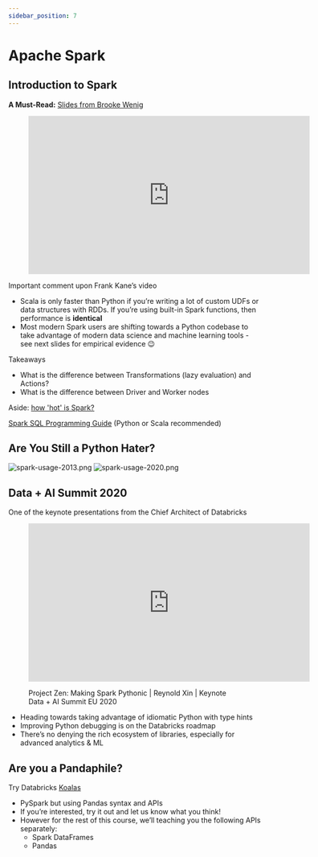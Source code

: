 ```yaml
---
sidebar_position: 7
---
```


# Apache Spark

## Introduction to Spark
**A Must-Read:** [Slides from Brooke Wenig](https://brookewenig.com/SparkOverview.html#/)

<div style={{textAlign: 'center'}}>

<figure class="video-container">
    <iframe width="560" height="315" src="https://www.youtube.com/embed/35Mjaa1YWTk" title="YouTube video player" frameborder="0" allow="accelerometer; autoplay; clipboard-write; encrypted-media; gyroscope; picture-in-picture" allowfullscreen></iframe>
</figure>

</div>

Important comment upon Frank Kane’s video
  * Scala is only faster than Python if you’re writing a lot of custom UDFs or data structures with RDDs.
  If you’re using built-in Spark functions, then performance is **identical**
  * Most modern Spark users are shifting towards a Python codebase to take advantage of modern data science and machine learning tools - see next slides for empirical evidence 😉

Takeaways
  * What is the difference between Transformations (lazy evaluation) and Actions?
  * What is the difference between Driver and Worker nodes


Aside: [how 'hot' is Spark?](https://venturebeat.com/2021/02/01/databricks-raises-1-billion-funding-round-at-28-billion-valuation/)


[Spark SQL Programming Guide](http://spark.apache.org/docs/3.1.1/sql-getting-started.html) (Python or Scala recommended)

## Are You Still a Python Hater?

<div style={{textAlign: 'center'}}>

![spark-usage-2013.png](./assets/spark-usage-2013.png)
![spark-usage-2020.png](./assets/spark-usage-2020.png)

</div>


## Data + AI Summit 2020
One of the keynote presentations from the Chief Architect of Databricks
<div style={{textAlign: 'center'}}>

<figure class="video-container">
    <iframe width="560" height="315" src="https://www.youtube.com/embed/-vJLTEOdLvA" title="YouTube video player" frameborder="0" allow="accelerometer; autoplay; clipboard-write; encrypted-media; gyroscope; picture-in-picture" allowfullscreen></iframe>

Project Zen: Making Spark Pythonic | Reynold Xin | Keynote Data + AI Summit EU 2020
</figure>

</div>

* Heading towards taking advantage of idiomatic Python with type hints
* Improving Python debugging is on the Databricks roadmap
* There’s no denying the rich ecosystem of libraries, especially for advanced analytics & ML

## Are you a Pandaphile?
Try Databricks [Koalas](https://koalas.readthedocs.io/en/latest/index.html)
* PySpark but using Pandas syntax and APIs
* If you’re interested, try it out and let us know what you think!
* However for the rest of this course, we’ll teaching you the following APIs separately:
  * Spark DataFrames
  * Pandas

